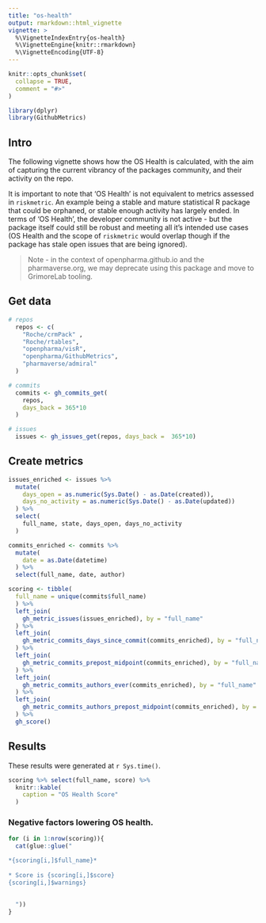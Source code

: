 ```yaml
---
title: "os-health"
output: rmarkdown::html_vignette
vignette: >
  %\VignetteIndexEntry{os-health}
  %\VignetteEngine{knitr::rmarkdown}
  %\VignetteEncoding{UTF-8}
---
```


```r
knitr::opts_chunk$set(
  collapse = TRUE,
  comment = "#>"
)
```

```r
library(dplyr)
library(GithubMetrics)
```

## Intro

The following vignette shows how the OS Health is calculated, with the aim of 
capturing the current vibrancy of the packages community, and their activity on 
the repo. 

It is important to note that 'OS Health' is not equivalent to metrics 
assessed in `riskmetric`. An example being a stable and mature statistical R 
package that could be orphaned, or stable enough activity has largely ended. 
In terms of 'OS Health', the developer community is not active - but 
the package itself could still be robust and meeting all it's intended use 
cases (OS Health and the scope of `riskmetric` would overlap though if 
the package has stale open issues that are being ignored).

> Note - in the 
context of openpharma.github.io and the pharmaverse.org, we may deprecate using 
this package and move to GrimoreLab tooling.

## Get data

```r
# repos
  repos <- c(
    "Roche/crmPack" ,
    "Roche/rtables",
    "openpharma/visR",
    "openpharma/GithubMetrics",
    "pharmaverse/admiral"
  )

# commits
  commits <- gh_commits_get(
    repos,
    days_back = 365*10
  )

# issues
  issues <- gh_issues_get(repos, days_back =  365*10)
```

## Create metrics

```r
issues_enriched <- issues %>%
  mutate(
    days_open = as.numeric(Sys.Date() - as.Date(created)),
    days_no_activity = as.numeric(Sys.Date() - as.Date(updated))
  ) %>%
  select(
    full_name, state, days_open, days_no_activity
  )

commits_enriched <- commits %>%
  mutate(
    date = as.Date(datetime)
  ) %>%
  select(full_name, date, author)

scoring <- tibble(
  full_name = unique(commits$full_name)
  ) %>%
  left_join(
    gh_metric_issues(issues_enriched), by = "full_name"
  ) %>%
  left_join(
    gh_metric_commits_days_since_commit(commits_enriched), by = "full_name"
  ) %>%
  left_join(
    gh_metric_commits_prepost_midpoint(commits_enriched), by = "full_name"
  ) %>%
  left_join(
    gh_metric_commits_authors_ever(commits_enriched), by = "full_name"
  ) %>%
  left_join(
    gh_metric_commits_authors_prepost_midpoint(commits_enriched), by = "full_name"
  ) %>%
  gh_score()
```

## Results

These results were generated at `r Sys.time()`.

```r
scoring %>% select(full_name, score) %>%
  knitr::kable(
    caption = "OS Health Score"
  )
```

### Negative factors lowering OS health.

```r
for (i in 1:nrow(scoring)){
  cat(glue::glue("

*{scoring[i,]$full_name}*
    
* Score is {scoring[i,]$score}  
{scoring[i,]$warnings}
    
    
  "))
}
```


